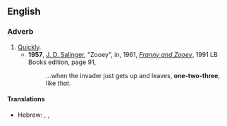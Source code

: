 ==English==

===Adverb===
{{en-adv|-}}

# [[quick|Quickly]].
#* '''1957''', [[w:J. D. Salinger|J. D. Salinger]], "Zooey", in, 1961, ''[[w:Franny and Zooey|Franny and Zooey]]'', 1991 LB Books edition, page 91,
#*:...when the invader just gets up and leaves, '''one-two-three''', like ''that''.

====Translations====
{{trans-top|quickly}}
* Hebrew: {{t-|he|אחת שתים|tr=akhát sh'táyim}}, {{t-|he|אחד שתים|tr=ekhád sh'táyim}}, {{t-|he|צ׳יק צ׳ק|tr=chik chak}}
{{trans-mid}}
{{trans-bottom}}